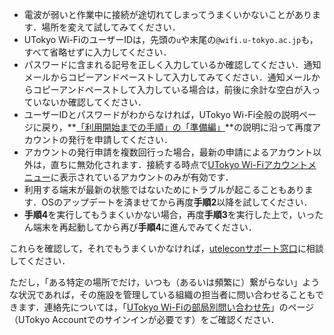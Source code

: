 - 電波が弱いと作業中に接続が途切れてしまってうまくいかないことがあります．場所を変えて試してみてください．
- UTokyo Wi-FiのユーザーIDは，先頭の`u`や末尾の`@wifi.u-tokyo.ac.jp`も，すべて省略せずに入力してください．
- パスワードに含まれる記号を正しく入力しているか確認してください．通知メールからコピーアンドペーストして入力してみてください．通知メールからコピーアンドペーストして入力している場合は，前後に余計な空白が入っていないか確認してください．
- ユーザーIDとパスワードがわからなければ，UTokyo Wi-Fi全般の説明ページに戻り，**[「利用開始までの手順」の「準備編」](/utokyo_wifi/#apply)**の説明に沿って再度アカウントの発行を申請してください．
- アカウントの発行申請を複数回行った場合，最新の申請によるアカウント以外は，直ちに無効化されます．接続する時点で[UTokyo Wi-Fiアカウントメニュー](https://acm.wifi.adm.u-tokyo.ac.jp/secure/user_applies/index/1/)に表示されているアカウントのみが有効です．
- 利用する端末が最新の状態ではないためにトラブルが起こることもあります．OSのアップデートを済ませてから再度**手順2**以降を試してください．
- **手順4**を実行してもうまくいかない場合，再度**手順3**を実行した上で，いったん端末を再起動してから再び**手順4**に進んでみてください．

これらを確認して，それでもうまくいかなければ，[uteleconサポート窓口](/support)に相談してください．

ただし，「ある特定の場所でだけ，いつも（あるいは頻繁に）繋がらない」ような状況であれば，その施設を管理している組織の担当者に問い合わせることもできます．連絡先については，「[UTokyo Wi-Fiの部局別問い合わせ先](https://univtokyo.sharepoint.com/sites/utokyoaccount/SitePages/utokyo_wifi_department_contact.aspx)」のページ（UTokyo Accountでのサインインが必要です）をご確認ください．